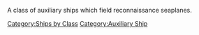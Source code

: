 A class of auxiliary ships which field reconnaissance seaplanes.
[[Category:Ships by Class]]
[[Category:Auxiliary Ship]]